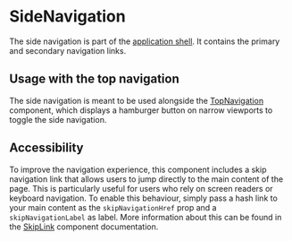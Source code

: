 
<Meta of={Stories} />

# SideNavigation

<Status variant="stable" />

The side navigation is part of the [application shell](https://developers.google.com/web/fundamentals/architecture/app-shell). It contains the primary and secondary navigation links.

<Props />

## Usage with the top navigation

<Story id="navigation-topnavigation--with-side-navigation" />

The side navigation is meant to be used alongside the [TopNavigation](Navigation/TopNavigation) component, which displays a hamburger button on narrow viewports to toggle the side navigation.

## Accessibility

To improve the navigation experience, this component includes a skip navigation link that allows users to jump directly to the main content of the page. This is particularly useful for users who rely on screen readers or keyboard navigation.
To enable this behaviour, simply pass a hash link to your main content as the `skipNavigationHref` prop and a `skipNavigationLabel` as label.
More information about this can be found in the [SkipLink](Navigation/SkipLink/Docs) component documentation.
